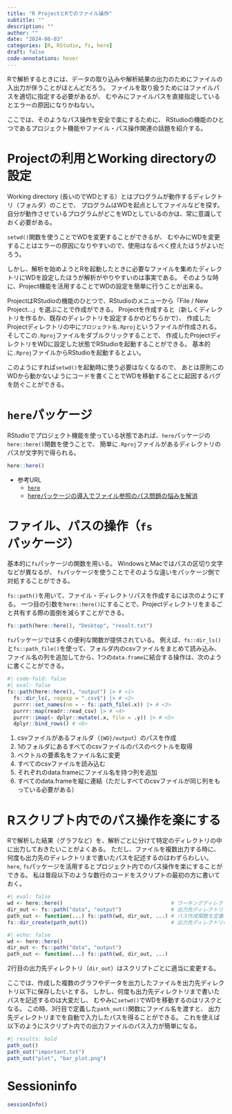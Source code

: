 ```yaml
---
title: "R ProjectとRでのファイル操作"
subtitle: ""
description: ""
author: ""
date: "2024-08-03"
categories: [R, RStudio, fs, here]
draft: false
code-annotations: hover
---
```


Rで解析するときには、データの取り込みや解析結果の出力のためにファイルの入出力が伴うことがほとんどだろう。
ファイルを取り扱うためにはファイルパスを適切に指定する必要があるが、
むやみにファイルパスを直接指定しているとエラーの原因になりかねない。

ここでは、そのようなパス操作を安全で楽にするために、
RStudioの機能のひとつであるプロジェクト機能やファイル・パス操作関連の話題を紹介する。

# Projectの利用とWorking directoryの設定

Working directory (長いのでWDとする）とはプログラムが動作するディレクトリ（フォルダ）のことで、
プログラムはWDを起点としてファイルなどを探す。
自分が動作させているプログラムがどこをWDとしているのかは、常に意識しておく必要がある。

`setwd()`関数を使うことでWDを変更することができるが、
むやみにWDを変更することはエラーの原因になりやすいので、使用はなるべく控えたほうがよいだろう。

しかし、解析を始めようとRを起動したときに必要なファイルを集めたディレクトリにWDを設定したほうが解析がやりやすいのは事実である。
そのような時に、Project機能を活用することでWDの設定を簡単に行うことが出来る。

ProjectはRStudioの機能のひとつで、RStudioのメニューから「File / New Project...」を選ぶことで作成ができる。
Projectを作成すると（新しくディレクトリを作るか、既存のディレクトリを設定するかのどちらかで）、
作成したProjectディレクトリの中に`プロジェクト名.Rproj`というファイルが作成される。
そしてこの`.Rproj`ファイルをダブルクリックすることで、
作成したProjectディレクトリをWDに設定した状態でRStudioを起動することができる。
基本的に`.Rproj`ファイルからRStudioを起動するとよい。

このようにすれば`setwd()`を起動時に使う必要はなくなるので、
あとは原則このWDから動かないようにコードを書くことでWDを移動することに起因するバグを防ぐことができる。

# `here`パッケージ

RStudioでプロジェクト機能を使っている状態であれば、`here`パッケージの`here::here()`関数を使うことで、
簡単に`.Rproj`ファイルがあるディレクトリのパスが文字列で得られる。

```r
here::here()
```

- 参考URL
    - [`here`](https://here.r-lib.org/)
    - [hereパッケージの導入でファイル参照のパス問題の悩みを解消](https://uribo.hatenablog.com/entry/2018/01/25/082000)

# ファイル、パスの操作（`fs`パッケージ）

基本的に`fs`パッケージの関数を用いる。
WindowsとMacではパスの区切り文字などが異なるが、
`fs`パッケージを使うことでそのような違いをパッケージ側で対処することができる。

`fs::path()`を用いて、ファイル・ディレクトリパスを作成するには次のようにする。
一つ目の引数を`here::here()`にすることで、Projectディレクトリをまるごと共有する際の面倒を減らすことができる。

```r
fs::path(here::here(), "Desktop", "result.txt")
```

`fs`パッケージでは多くの便利な関数が提供されている。
例えば、`fs::dir_ls()`と`fs::path_file()`を使って、フォルダ内のcsvファイルをまとめて読み込み、
ファイル名の列を追加してから、1つの`data.frame`に結合する操作は、次のように書くことができる。

```r
#| code-fold: false
#| eval: false
fs::path(here::here(), "output") |> # <1>
  fs::dir_ls(, regexp = ".csv$") |> # <2>
  purrr::set_names(nm = ~ fs::path_file(.x)) |> # <3>
  purrr::map(readr::read_csv) |> # <4>
  purrr::imap(~ dplyr::mutate(.x, file = .y)) |> # <5>
  dplyr::bind_rows() # <6>
```

1. csvファイルがあるフォルダ（`{WD}/output`）のパスを作成
2. 1のフォルダにあるすべてのcsvファイルのパスのベクトルを取得
3. ベクトルの要素名をファイル名に変更
4. すべてのcsvファイルを読み込む
5. それぞれのdata.frameにファイル名を持つ列を追加
6. すべてのdata.frameを縦に連結（ただしすべてのcsvファイルが同じ列をもっている必要がある）

# Rスクリプト内でのパス操作を楽にする

Rで解析した結果（グラフなど）を、解析ごとに分けて特定のディレクトリの中に出力しておきたいことがよくある。
ただし、ファイルを複数出力する時に、何度も出力先のディレクトリまで書いたパスを記述するのはわずらわしい。
`here`, `fs`パッケージを活用するとプロジェクト内でのパス操作を楽にすることができる。
私は普段以下のような数行のコードをスクリプトの最初の方に書いておく。

```r
#| eval: false
wd <- here::here()                                   # ワーキングディレクトリ
dir_out <- fs::path("data", "output")                # 出力先ディレクトリ
path_out <- function(...) fs::path(wd, dir_out, ...) # パス作成関数を定義
fs::dir_create(path_out())                           # 出力先ディレクトリの作成
```

```r
#| echo: false
wd <- here::here()
dir_out <- fs::path("data", "output")
path_out <- function(...) fs::path(wd, dir_out, ...)
```

2行目の出力先ディレクトリ（`dir_out`）はスクリプトごとに適当に変更する。

ここでは、作成した複数のグラフやデータを出力したファイルを出力先ディレクトリ以下に保存したいとする。
しかし、何度も出力先ディレクトリまで書いたパスを記述するのは大変だし、
むやみに`setwd()`でWDを移動するのはリスクとなる。
この時、3行目で定義した`path_out()`関数にファイル名を渡すと、
出力先ディレクトリまでを自動で入力したパスを得ることができる。
これを使えば以下のようにスクリプト内での出力ファイルのパス入力が簡単になる。

```r
#| results: hold
path_out()
path_out("important.txt")
path_out("plot", "bar_plot.png")
```

# Sessioninfo

```r
sessionInfo()
```
